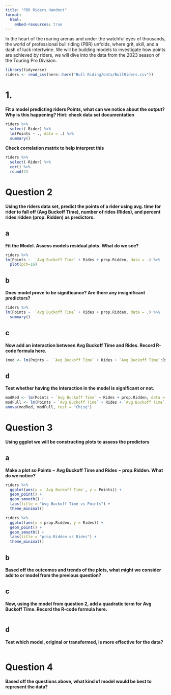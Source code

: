 ```yaml
---
title: "PBR Riders Handout"
format: 
  html:
    embed-resources: true
---
```


In the heart of the roaring arenas and under the watchful eyes of thousands, the world of professional bull riding (PBR) unfolds, where grit, skill, and a dash of luck intertwine. We will be building models to investigate how points are achieved by riders, we will dive into the data from the 2023 season of the Touring Pro Division. 

```r
library(tidyverse)
riders <- read_csv(here::here("Bull Riding/data/BullRiders.csv"))
```


# 1. 

**Fit a model predicting riders Points, what can we notice about the output? Why is this happening? Hint: check data set documentation**

```r
riders %>%
  select(-Rider) %>%
  lm(Points ~ ., data = .) %>%
  summary()
```

**Check correlation matrix to help interpret this**

```r
riders %>%
  select(-Rider) %>%
  cor() %>%
  round(2)
```





# Question 2

**Using the riders data set, predict the points of a rider using avg. time for rider to fall off (Avg Buckoff Time), number of rides (Rides), and percent rides ridden (prop. Ridden) as predictors.**

## a

**Fit the Model. Assess models residual plots. What do we see?**

```r
riders %>%
lm(Points ~  `Avg Buckoff Time` + Rides + prop.Ridden, data = .) %>%
  plot(pch=16)
```






## b

**Does model prove to be significance? Are there any insignificant predictors?**

```r
riders %>%
lm(Points ~  `Avg Buckoff Time` + Rides + prop.Ridden, data = .) %>%
  summary()
```








## c

**Now add an interaction between Avg Buckoff Time and Rides. Record R-code formula here.**

```r
(mod <- lm(Points ~  `Avg Buckoff Time` + Rides + `Avg Buckoff Time`:Rides  + prop.Ridden, data = riders))
```

## d

**Test whether having the interaction in the model is significant or not.**

```r
modRed <- lm(Points ~ `Avg Buckoff Time` + Rides + prop.Ridden, data = riders)
modFull <- lm(Points ~ `Avg Buckoff Time` + Rides + `Avg Buckoff Time`:Rides  + prop.Ridden, data = riders)
anova(modRed, modFull, test = "Chisq") 
```










# Question 3

**Using ggplot we will be constructing plots to assess the predictors**

## a

**Make a plot so Points ~ Avg Buckoff Time and Rides ~ prop.Ridden. What do we 	notice?**

```r
riders %>%
  ggplot(aes(x = `Avg Buckoff Time`, y = Points)) +
  geom_point() +
  geom_smooth() +
  labs(title = "Avg Buckoff Time vs Points") +
  theme_minimal()

riders %>%
  ggplot(aes(x = prop.Ridden, y = Rides)) +
  geom_point() +
  geom_smooth() +
  labs(title = "prop.Ridden vs Rides") +
  theme_minimal()
```






## b

**Based off the outcomes and trends of the plots, what might we consider add to or 	model from the previous question?**







## c 

**Now, using the model from question 2, add a quadratic term for Avg Buckoff Time. Record the R-code formula here.**

```r

```

## d

**Test which model, original or transformed, is more effective for the data?**

```r

```







# Question 4
 
 **Based off the questions above, what kind of model would be best to represent the data?**
 





